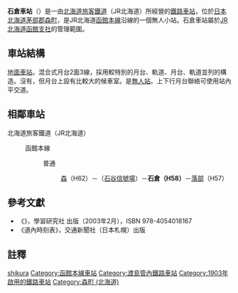 {{noteTA
|T=zh-tw:石倉車站;zh-hk:石倉站; zh-cn:石仓站;
|1=zh-tw:石倉車站;zh-hk:石倉站; zh-cn:石仓站;
}}
{{日本車站資訊
|公司色     = #2cb431
|文字色     = 
|站名       = 石倉車站
|圖片       = JR_Hakodate-Main-Line_Ishikura_Station_building.jpg
|pxl        = 
|圖片說明   = 石倉站站房（2018年6月）
|日文原名   = 石倉
|平假名     = いしくら
|羅馬拼音   = Ishikura
|副站名     = 
|所屬公司   = [[北海道旅客鐵道|北海道旅客鐵道]]（JR北海道）
|電報略號   = イシ
|車站編號   = {{車站編號c|#0072bc|H58}}
|所在地     = [[北海道|北海道]][[茅部郡|茅部郡]][[森町_(北海道)|森町]]石倉町
|車站構造   = [[地面車站|地面車站]]
|月台配置   = 2面3線
|所屬路線   = {{color|#0072bc|■}}[[函館本線|函館本線]]
|前一站     = H62 [[森站_(北海道)|森]]
|前一站距離 = 12.6
|後一站距離 = 4.0
|後一站     = [[落部車站|落部]] H57
|距離       = 62.1
|起點站     = [[函館車站|函館]]
|啟用年月日 = 1903年（[[明治|明治]]36年）11月3日
|廢站年月日 = 
|乘客人數   = 7
|上下車人次 =
|統計年度   = 2013年
|轉車       =
|備註       = 無人車站
}}
'''石倉車站'''（{{jpn|j=石倉駅|hg=いしくらえき|rm=Ishikura eki|f=y}}）是一由[[北海道旅客鐵道|北海道旅客鐵道]]（JR北海道）所經營的[[鐵路車站|鐵路車站]]，位於[[日本|日本]][[北海道|北海道]][[茅部郡|茅部郡]][[森町_(北海道)|森町]]，是JR北海道[[函館本線|函館本線]]沿線的一個無人小站。石倉車站屬於[[北海道旅客鐵道函館支社|JR北海道函館支社]]的管理範圍。
== 車站結構 ==
[[地面車站|地面車站]]。混合式月台2面3線，採用較特別的月台、軌道、月台、軌道並列的構造。沒有{{link-ja|站舍|駅舎}}，但月台上設有比較大的候車室。是[[無人站|無人站]]。上下行月台聯絡可使用站內平交道。
==相鄰車站==
; 北海道旅客鐵道（JR北海道）
: {{color|#0072bc|■}}函館本線
:: 普通
::: [[森站_(北海道)|森]]（H62）－（[[石谷信號場|石谷信號場]]）－'''石倉（H58）'''－[[落部站|落部]]（H57）

==參考文獻==
* 《{{lang|ja|JR全線・全駅舎 東日本編}}》，學習研究社 出版（2003年2月），ISBN 978-4054018167
* 《道內時刻表》，交通新聞社（日本札幌）出版

==註釋==
<references/>

{{函館本線1}}
{{japan-rail-stub}}

{{DEFAULTSORT:Ishikura}}
[[Category:日本鐵路車站_I|shikura]]
[[Category:函館本線車站|Category:函館本線車站]]
[[Category:渡島管內鐵路車站|Category:渡島管內鐵路車站]]
[[Category:1903年啟用的鐵路車站|Category:1903年啟用的鐵路車站]]
[[Category:森町_(北海道)|Category:森町 (北海道)]]